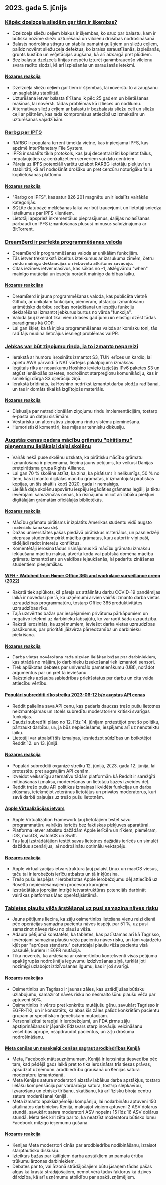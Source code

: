 

<CallToAction />

<Steps>

## 2023. gada 5. jūnijs

### [Kāpēc dzelzceļa sliedēm gar tām ir šķembas?](https://www.alpharail.co.nz/why-do-railway-tracks-have-crushed-stones-alongside-them/)

- Dzelzceļa sliežu ceļiem blakus ir šķembas, ko sauc par balastu, kam ir būtiska nozīme sliežu uzturēšanā un vilcienu drošības nodrošināšanā.
- Balasts nodrošina stingru un stabilu pamatni gulšņiem un sliežu ceļiem, palīdz novērst sliežu ceļa defektus, ko izraisa saraustīšanās, izplešanās, grunts kustība un veģetācijas augšana, kā arī aizsargā pret plūdiem.
- Bez balasta dzelzceļa līnijas nespētu izturēt garāmbraucošo vilcienu svara radīto slodzi, kā arī izplešanās un saraušanās ietekmi.

#### [Nozares reakcija](http://news.ycombinator.com/item?id=36183788)

- Dzelzceļa sliežu ceļiem gar tiem ir šķembas, lai novērstu to aizaugšanu un saglabātu stabilitāti.
- Uzturēšana ietver balasta tīrīšanu ik pēc 25 gadiem un blietēšanas mašīnas, lai novērstu tādas problēmas kā izlieces un nodilumu.
- Alternatīvas sliežu ceļiem ar balastu ir bezbalastu sliežu ceļi un sliežu ceļi ar plātnēm, kas rada kompromisus attiecībā uz izmaksām un uzturēšanas vajadzībām.

### [Rarbg par IPFS](https://ipfs.io/ipfs/QmbpRxBZ5HDZDVRoeAU8xFYnoP4r5eGCxdkmfFW3JbA6mq/)

- RARBG ir populāra torrent tīmekļa vietne, kas ir pieejama IPFS, kas apzīmē InterPlanetary File System.
- IPFS ir sadalīts tīkla protokols, kas ļauj decentralizēti koplietot failus, nepaļaujoties uz centralizētiem serveriem vai datu centriem.
- Pāreja uz IPFS potenciāli varētu uzlabot RARBG lietotāju piekļuvi un stabilitāti, kā arī nodrošināt drošāku un pret cenzūru noturīgāku failu koplietošanas platformu.

#### [Nozares reakcija](http://news.ycombinator.com/item?id=36186185)

- "Rarbg on IPFS", kas satur 826 201 magnētu un ir iedalīts vairākās kategorijās.
- SQLite datubāzē meklēšanas laikā var būt traucējumi, un lietotāji sniedza ieteikumus par IPFS klientiem.
- Lietotāji apspriež inkrementālus pieprasījumus, daļējas nolasīšanas pārbaudi un IPFS izmantošanas plusus/ mīnusus salīdzinājumā ar BitTorrent.

### [DreamBerd ir perfekta programmēšanas valoda](https://github.com/TodePond/DreamBerd)

- DreamBerd ir programmēšanas valoda ar unikālām funkcijām.
- Tās ietver treknrakstā izceltus izteikumus ar izsaukuma zīmēm, četru veidu mainīgo deklarācijas un iebūvētu atkritumu savācēju.
- Citas iezīmes ietver masīvus, kas sākas no -1, atslēgvārdu "when" mainīgo mutācijai un iespēju norādīt mainīgo darbības laiku.

#### [Nozares reakcijas](http://news.ycombinator.com/item?id=36183683)

- DreamBerd ir jauna programmēšanas valoda, kas publicēta vietnē Github, ar unikālām funkcijām, piemēram, atstarpju izmantošanu aritmētisko darbību secības norādīšanai un iespēju funkciju deklarēšanai izmantot jebkurus burtus no vārda "funkcija".
- Valoda ļauj izveidot tikai vienu klases gadījumu un elastīgi dzēst tādas paradigmas kā OOP.
- Lai gan šķiet, ka tā ir joku programmēšanas valoda ar komisku toni, tās radītājs mudina lietotājus iesniegt problēmas vai PR.

### [Jebkas var būt ziņojumu rinda, ja to izmanto nepareizi](https://xeiaso.net/blog/anything-message-queue)

- Ierakstā ar humoru ierosināts izmantot S3, TUN ierīces un kardio, lai apietu AWS pārvaldītā NAT vārtejas pakalpojuma izmaksas.
- Iegūtais rīks ar nosaukumu Hoshino ievieto izejošās IPv6 paketes S3 un atgūst ienākošās paketes, nodrošinot starpreģionu komunikāciju, kas ir smieklīgi dārga S3 operāciju ziņā.
- Ierakstā brīdināts, ka Hoshino nedrīkst izmantot darba slodžu radīšanai, un tas ir domāts tikai kā izglītojošs materiāls.

#### [Nozares reakcija](http://news.ycombinator.com/item?id=36186176)

- Diskusija par netradicionālām ziņojumu rindu implementācijām, tostarp e-pasta un datņu sistēmām.
- Vēsturisku un alternatīvu ziņojumu rindu sistēmu pieminēšana.
- Humoristiski komentāri, kas mijas ar tehnisku diskusiju.

### [Augstās cenas padara mācību grāmatu "pirātismu" pieņemamu lielākajai daļai skolēnu](https://torrentfreak.com/high-prices-make-textbook-piracy-acceptable-to-most-students-230604/)

- Vairāk nekā puse skolēnu uzskata, ka pirātisku mācību grāmatu izmantošana ir pieņemama, liecina jauns pētījums, ko veikusi Dānijas pretpirātisma grupa Rights Alliance.
- Lai gan 70 % skolēnu atzīst, ka zina, ka pirātisms ir nelikumīgs, 50 % no tiem, kas izmanto digitālās mācību grāmatas, ir izmantojuši pirātiskas kopijas, un šis skaitlis kopš 2020. gada ir nemainīgs.
- Lielākā daļa skolēnu apsvērtu iespēju iegādāties grāmatas legāli, ja tiktu ievērojami samazinātas cenas, kā risinājumu minot arī labāku piekļuvi digitālajām grāmatām oficiālajās bibliotēkās.

#### [Nozares reakcija](http://news.ycombinator.com/item?id=36186080)

- Mācību grāmatu pirātisms ir izplatīts Amerikas studentu vidū augsto materiālu izmaksu dēļ.
- Dažas universitātes pašas piedāvā pirātiskus materiālus, un pasniedzēji pieprasa studentiem pirkt mācību grāmatas, kuru autori ir viņi paši, tādējādi radot interešu konfliktus.
- Komentētāji ierosina tādus risinājumus kā mācību grāmatu izmaksu iekļaušana mācību maksā, atvērtā koda vai publiskā domēna mācību grāmatu izmantošana un valdības iejaukšanās, lai padarītu zināšanas studentiem pieejamākas.

#### [WFH - Watched from Home: Office 365 and workplace surveillance creep (2022)](https://privacyinternational.org/long-read/4909/wfh-watched-home-office-365-and-workplace-surveillance-creep)

- Rakstā tiek aplūkots, kā pāreja uz attālinātu darbu COVID-19 pandēmijas laikā ir novedusi pie tā, ka uzņēmumi arvien vairāk izmanto darba vietas uzraudzības programmatūru, tostarp Office 365 produktivitātes uzraudzības rīku.
- Tajā uzsvērtas bažas par iespējamiem privātuma pārkāpumiem un negatīvo ietekmi uz darbinieku labsajūtu, ko var radīt šāda uzraudzība.
- Rakstā ierosināts, ka uzņēmumiem, ieviešot darba vietas uzraudzības pasākumus, par prioritāti jāizvirza pārredzamība un darbinieku piekrišana.

#### [Nozares reakcija](http://news.ycombinator.com/item?id=36187550)

- Darba vietas novērošana rada aizvien lielākas bažas par darbiniekiem, kas strādā no mājām, jo darbinieku izsekošanai tiek izmantoti sensori.
- Tiek aplūkotas debates par universālo pamatienākumu (UBI), norādot argumentus par un pret tā ieviešanu.
- Rakstnieks apšauba sabiedrības priekšstatus par darbu un cita veida attiecību vērtību.

#### [Populāri subredditi rīko streiku 2023-06-12 b/c augstas API cenas](https://old.reddit.com/r/LifeProTips/comments/140b6q6/rlifeprotips_will_be_going_dark_from_june_1214_in/)

- Reddit palielina sava API cenu, kas padarīs daudzas trešo pušu lietotnes neizmantojamas un atcels subredītu moderatoriem kritiski svarīgas funkcijas.
- Daudzi subredīti plāno no 12. līdz 14. jūnijam protestējot pret šo politiku, pārtraukt darbību, un, ja būs nepieciešams, iespējams arī uz nenoteiktu laiku.
- Lietotāji var atbalstīt šīs izmaiņas, iesniedzot sūdzības un boikotējot Reddit 12. un 13. jūnijā.

#### [Nozares reakcija](http://news.ycombinator.com/item?id=36187705)

- Populāri subredditi organizē streiku 12. jūnijā, 2023. gada 12. jūnijā, lai protestētu pret augstajām API cenām.
- Izveidot veiksmīgu alternatīvu tādām platformām kā Reddit ir sarežģīti mitināšanas izmaksu, moderēšanas un lietotāju bāzes izveides dēļ.
- Reddit trešo pušu API politikas izmaiņas likvidētu funkcijas un darba plūsmas, ietekmējot veterānus lietotājus un privātos moderatorus, kuri savā darbā paļaujas uz trešo pušu lietotnēm.

#### [Apple Virtualizācijas ietvars](https://developer.apple.com/documentation/virtualization)

- Apple Virtualization Framework ļauj lietotājiem testēt savu programmatūru vairākās ierīcēs bez faktiskas piekļuves aparatūrai.
- Platforma ietver atbalstu dažādām Apple ierīcēm un rīkiem, piemēram, iOS, macOS, watchOS un Swift.
- Tas ļauj izstrādātājiem testēt savas lietotnes dažādās ierīcēs un simulēt dažādus scenārijus, lai nodrošinātu optimālu veiktspēju.

#### [Nozares reakcija](http://news.ycombinator.com/item?id=36184400)

- Apple virtualizācijas ietvarstruktūra ļauj palaist Linux un macOS viesus, taču tai ir ierobežots ierīču atbalsts un tā ir kļūdaina.
- Trešo pušu iespējas ir ierobežotas Apple ierobežojumu dēļ attiecībā uz Rosetta nepieciešamajiem procesora karogiem.
- Izstrādātājus joprojām intriģē ietvarstruktūras potenciāls darbināt vairākas platformas Mac operētājsistēmā.

### [Tabletes plaušu vēža ārstēšanai uz pusi samazina nāves risku](https://www.theguardian.com/science/2023/jun/04/lung-cancer-pill-cuts-risk-of-death-by-half-says-thrilling-study)

- Jauns pētījums liecina, ka zāļu osimertinibs lietošana vienu reizi dienā pēc operācijas samazina pacientu nāves iespēju par 51 %, uz pusi samazinot nāves risku no plaušu vēža.
- Adaura pētījumā konstatēts, ka tabletes, kas pazīstamas arī kā Tagrisso, ievērojami samazina plaušu vēža pacientu nāves risku, un tām vajadzētu kļūt par "aprūpes standartu" ceturtdaļai plaušu vēža pacientu visā pasaulē, kuriem ir EGFR mutācija.
- Tika novērots, ka ārstēšana ar osimertinibu konsekventi visās pētījuma apakšgrupās nodrošināja ieguvumu izdzīvošanas ziņā, turklāt ļoti nozīmīgi uzlabojot izdzīvošanas ilgumu, kas ir ļoti svarīgi.

#### [Nozares reakcijas](http://news.ycombinator.com/item?id=36185173)

- Osimertinibs un Tagrisso ir jaunas zāles, kas uzrādījušas būtisku uzlabojumu, samazinot nāves risku no nesmalto šūnu plaušu vēža par aptuveni 50%.
- Osimertinibs ir vērsts pret konkrētu mutējušu gēnu, savukārt Tagrisso ir EGFR-TKI, un ir konstatēts, ka abas šīs zāles palīdz konkrētām pacientu grupām ar specifiskām ģenētiskām mutācijām.
- Personalizētai terapijai ir ierobežojumi, un FDA pirms zāļu apstiprināšanas ir jāpanāk līdzsvars starp inovāciju veicināšanu veselības aprūpē, neapdraudot pacientus, un zāļu drošuma nodrošināšanu.

#### [Meta cenšas un nesekmīgi cenšas sagraut arodbiedrības Kenijā](https://jacobin.com/2023/06/meta-is-trying-and-failing-to-crush-unions-in-kenya)

- Meta, Facebook mātesuzņēmumam, Kenijā ir ierosināta tiesvedība pēc tam, kad pēdējā gada laikā pret to tika ierosinātas trīs tiesas prāvas, apsūdzot uzņēmumu arodbiedrību graušanā un Kenijas satura moderatoru izmantošanā.
- Meta Kenijas satura moderatori aizstāv labākus darba apstākļus, tostarp lielāku kompensāciju par vardarbīga satura, tostarp slepkavību, izvarošanu un etnisko tīrīšanu, skatīšanu, kā arī fizisku biroja centru satura moderēšanai Kenijā.
- Meta izmanto apakšuzņēmēju kompāniju, lai nodarbinātu aptuveni 150 attālinātos darbiniekus Kenijā, maksājot viņiem aptuveni 2 ASV dolārus stundā, savukārt satura moderatori ASV nopelna 15 līdz 16 ASV dolārus stundā. Meta tiek kritizēta par to, ka neatzīst moderatoru būtisko lomu Facebook milzīgo ieņēmumu gūšanā.

#### [Nozares reakcija](http://news.ycombinator.com/item?id=36185394)

- Kenijas Meta moderatori cīnās par arodbiedrību nodibināšanu, izraisot starptautisku diskusiju.
- Izteiktas bažas par kaitīgiem darba apstākļiem un pamata ērtību trūkumu ārzonas darbiniekiem.
- Debates par to, vai ārzonā strādājošajiem būtu jāsaņem tādas pašas algas kā krastā strādājošajiem, ņemot vērā tādus faktorus kā dzīves dārdzība, kā arī uzņēmumu atbildību par apakšuzņēmējiem.

</Steps>
